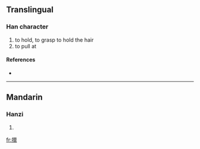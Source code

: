 ==Translingual==

===Han character===
{{Han char|rn=64|rad=手|as=15|sn=18|four=5201<sub>6</sub>|canj=手女女女 (QVVV)}}

# to hold, to grasp to hold the hair
# to pull at

====References====
* {{Han ref|kx=0461.110|dkj=12902|dj=0810.170|hdz=31982.020|uh=64F8|ud=25848|bh=EFD4|bd=61396}}

----

==Mandarin==

===Hanzi===
{{cmn-hanzi|pin=[[liè]] ([[lie4]])|wg=lieh<sup>4</sup>}}

# {{defn|Mandarin}}

[[fr:擸]]